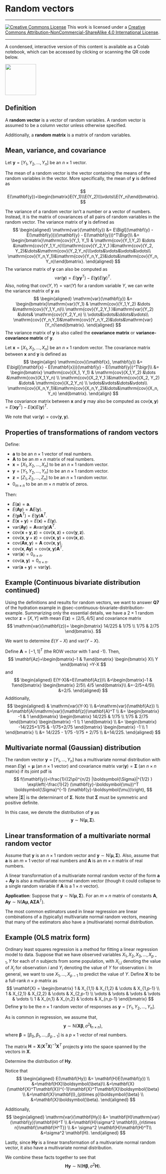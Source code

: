 # Random vectors

---

<a rel="license" href="http://creativecommons.org/licenses/by-nc-sa/4.0/"><img alt="Creative Commons License" style="border-width:0" src="https://i.creativecommons.org/l/by-nc-sa/4.0/80x15.png" /></a> This work is licensed under a <a rel="license" href="http://creativecommons.org/licenses/by-nc-sa/4.0/">Creative Commons Attribution-NonCommercial-ShareAlike 4.0 International License</a>. 

---

A condensed, interactive version of this content is available as a Colab notebook, which can be accessed by clicking or scanning the QR code below. 

<a href="https://colab.research.google.com/github/jfrench/LinearRegression/blob/master/notebooks/d-multivariate-distributions-and-random-vectors-notebook.ipynb">
<img src="https://raw.githubusercontent.com/jfrench/LinearRegression/0ece3fee82ea5e6188728023edf1dfa8318e4d48/images/qr-random-vectors.svg" width="100">
</a>

## Definition

A **random vector** is a vector of random variables. A random vector is assumed to be a column vector unless otherwise specified.

Additionally, a **random matrix** is a matrix of random variables.

## Mean, variance, and covariance

Let $\mathbf{y}=[Y_1,Y_2,\dots,Y_n]$ be an $n\times1$ vector. 

The mean of a random vector is the vector containing the means of the random variables in the vector. More specifically, the mean of $\mathbf{y}$ is defined as
$$
E(\mathbf{y})=\begin{bmatrix}E(Y_1)\\E(Y_2)\\\vdots\\E(Y_n)\end{bmatrix}.
$$

The variance of a random vector isn't a number or a vector of numbers. Instead, it is the matrix of covariances of all pairs of random variables in the random vector. The variance matrix of $\mathbf{y}$ is defined as
$$
\begin{aligned}
\mathrm{var}(\mathbf{y}) &= E\Bigl[(\mathbf{y} - E(\mathbf{y}))(\mathbf{y} - E(\mathbf{y}))^T\Bigr]\\
&= \begin{bmatrix}\mathrm{cov}(Y_1, Y_1) & \mathrm{cov}(Y_1,Y_2) &\dots &\mathrm{cov}(Y_1,Y_n)\\\mathrm{cov}(Y_2,Y_1 )&\mathrm{cov}(Y_2, Y_2)&\dots&\mathrm{cov}(Y_2,Y_n)\\\vdots&\vdots&\vdots&\vdots\\
\mathrm{cov}(Y_n,Y_1)&\mathrm{cov}(Y_n,Y_2)&\dots&\mathrm{cov}(Y_n, Y_n)\end{bmatrix}.
\end{aligned}
$$
The variance matrix of $\mathbf{y}$ can also be computed as 
$$
\mathrm{var}(\mathbf{y}) = E(\mathbf{y}\mathbf{y}^T)-E(\mathbf{y})E(\mathbf{y})^T.
$$
Also, noting that $\mathrm{cov}(Y, Y) = \mathrm{var}(Y)$ for a random variable $Y$, we can write the variance matrix of $\mathbf{y}$ as
$$
\begin{aligned}
\mathrm{var}(\mathbf{y}) &= \begin{bmatrix}\mathrm{var}(Y_1) & \mathrm{cov}(Y_1,Y_2) &\dots &\mathrm{cov}(Y_1,Y_n)\\
\mathrm{cov}(Y_2,Y_1 )&\mathrm{var}(Y_2) &\dots& \mathrm{cov}(Y_2,Y_n) \\
\vdots&\vdots&\ddots&\vdots\\
\mathrm{cov}(Y_n,Y_1)&\mathrm{cov}(Y_n,Y_2)&\dots&\mathrm{var}(Y_n)\end{bmatrix}.
\end{aligned}
$$
The variance matrix of $\mathbf{y}$ is also called the **covariance matrix** or **variance-covariance matrix** of $\mathbf{y}$.

Let $\mathbf{x} = [X_1, X_2, \ldots, X_n]$ be an $n\times 1$ random vector. The covariance matrix between $\mathbf{x}$ and $\mathbf{y}$ is defined as
$$
\begin{align}
\mathrm{cov}(\mathbf{x}, \mathbf{y}) &= E\bigl[(\mathbf{x} - E(\mathbf{x}))(\mathbf{y}  - E(\mathbf{y})^T\bigr]\\
&=
\begin{bmatrix}
\mathrm{cov}(X_1, Y_1) & \mathrm{cov}(X_1,Y_2) &\dots &\mathrm{cov}(X_1,Y_n) \\
\mathrm{cov}(X_2,Y_1 )&\mathrm{cov}(X_2, Y_2) &\dots& \mathrm{cov}(X_2,Y_n) \\
\vdots&\vdots&\dots&\vdots\\
\mathrm{cov}(X_n,Y_1)&\mathrm{cov}(X_n,Y_2)&\dots&\mathrm{cov}(X_n, Y_n)
\end{bmatrix}.
\end{align}
$$
The covariance matrix between $\mathbf{x}$ and $\mathbf{y}$ may also be computed as $\mathrm{cov}(\mathbf{x}, \mathbf{y}) = E(\mathbf{x}\mathbf{y}^T) - E(\mathbf{x}) E(\mathbf{y})^T.$

We note that $\mathrm{var}(\mathbf{y})=\mathrm{cov}(\mathbf{y}, \mathbf{y})$.

## Properties of transformations of random vectors

Define:

-   $\mathbf{a}$ to be an $n\times 1$ vector of real numbers.
-   $\mathbf{A}$ to be an $m\times n$ matrix of real numbers.
-   $\mathbf{x}=[X_1,X_2,\ldots,X_n]$ to be an $n\times 1$ random vector.
-   $\mathbf{y}=[Y_1,Y_2,\ldots,Y_n]$ to be an $n\times 1$ random vector.
-   $\mathbf{z}=[Z_1,Z_2,\ldots,Z_n]$ to be an $n\times 1$ random vector.
-   $0_{m\times n}$ to be an $m\times n$ matrix of zeros.

Then:

- $E(\mathbf{a}) = \mathbf{a}$.
-   $E(\mathbf{A}\mathbf{y})=\mathbf{A}E(\mathbf{y})$.
-   $E(\mathbf{y}\mathbf{A}^T )=E(\mathbf{y}) \mathbf{A}^T$.
-   $E(\mathbf{x}+\mathbf{y})=E(\mathbf{x})+E(\mathbf{y})$.
-   $\mathrm{var}(\mathbf{A}\mathbf{y})=\mathbf{A}\mathrm{var}(\mathbf{y}) \mathbf{A}^T$.
-   $\mathrm{cov}(\mathbf{x}+\mathbf{y},\mathbf{z})=\mathrm{cov}(\mathbf{x},\mathbf{z})+\mathrm{cov}(\mathbf{y},\mathbf{z})$.
-   $\mathrm{cov}(\mathbf{x},\mathbf{y}+\mathbf{z})=\mathrm{cov}(\mathbf{x},\mathbf{y})+\mathrm{cov}(\mathbf{x},\mathbf{z})$.
-   $\mathrm{cov}(\mathbf{A}\mathbf{x},\mathbf{y})=\mathbf{A}\ \mathrm{cov}(\mathbf{x},\mathbf{y})$.
-   $\mathrm{cov}(\mathbf{x},\mathbf{A}\mathbf{y})=\mathrm{cov}(\mathbf{x},\mathbf{y}) \mathbf{A}^T$.
-   $\mathrm{var}(\mathbf{a})= 0_{n\times n}$.
-   $\mathrm{cov}(\mathbf{a},\mathbf{y})=0_{n\times n}$.
-   $\mathrm{var}(\mathbf{a}+\mathbf{y})=\mathrm{var}(\mathbf{y})$.

## Example (Continuous bivariate distribution continued)

Using the definitions and results for random vectors, we want to answer **Q7** of the hydration example in @sec-continuous-bivariate-distribution-example. Summarizing only the essential details, we have a $2\times 1$ random vector $\mathbf{z}=[X, Y]$ with mean $E(\mathbf{z})=[2/5, 4/5]$ and covariance matrix
$$
\mathrm{var}(\mathbf{z})=
\begin{bmatrix}
14/225 & 1/75 \\
1/75 & 2/75
\end{bmatrix}.
$$

We want to determine $E(Y-X)$ and $\mathrm{var}(Y-X)$.

Define $\mathbf{A}=[-1, 1]^T$ (the ROW vector with 1 and -1). Then, 
$$
\mathbf{Az}=\begin{bmatrix}-1 & 1\end{bmatrix}
\begin{bmatrix}
X\\
Y
\end{bmatrix}
=Y-X
$$
and
$$
\begin{aligned}
E(Y-X)&=E(\mathbf{Az})\\
&=\begin{bmatrix}-1 & 1\end{bmatrix}
\begin{bmatrix}
2/5\\
4/5
\end{bmatrix}\\
&=-2/5+4/5\\
&=2/5.
\end{aligned}
$$
Additionally,
$$
\begin{aligned}
& \mathrm{var}(Y-X) \\
&=\mathrm{var}(\mathbf{Az}) \\
&=\mathbf{A}\mathrm{var}(\mathbf{z})\mathbf{A}^T \\
&=
\begin{bmatrix}
-1 & 1
\end{bmatrix}
\begin{bmatrix}
14/225 & 1/75 \\
1/75 & 2/75
\end{bmatrix}
\begin{bmatrix}
-1 \\ 1
\end{bmatrix} \\
&= \begin{bmatrix}
-14/225+1/75 & -1/75+2/75
\end{bmatrix}
\begin{bmatrix}
-1 \\ 1
\end{bmatrix} \\
&= 14/225 - 1/75 -1/75 + 2/75 \\
&=14/225.
\end{aligned}
$$

## Multivariate normal (Gaussian) distribution

The random vector $\mathbf{y}=[Y_1,\dots,Y_n]$ has a multivariate normal distribution with mean $E(\mathbf{y})=\boldsymbol{\mu}$ (an $n\times 1$ vector) and covariance matrix $\mathrm{var}(\mathbf{y})=\boldsymbol{\Sigma}$ (an $n\times n$ matrix) if its joint pdf is
$$
f(\mathbf{y})=\frac{1}{(2\pi)^{n/2} |\boldsymbol{\Sigma}|^{1/2} }  \exp\left(-\frac{1}{2} (\mathbf{y}-\boldsymbol{\mu})^T \boldsymbol{\Sigma}^{-1} (\mathbf{y}-\boldsymbol{\mu})\right),
$$
where $|\boldsymbol{\Sigma}|$ is the determinant of $\boldsymbol{\Sigma}$. Note that $\boldsymbol{\Sigma}$ must be symmetric and positive definite.

In this case, we denote the distribution of $\mathbf{y}$ as 
$$
\mathbf{y}\sim \mathsf{N}(\boldsymbol{\mu},\boldsymbol{\Sigma}).
$$

## Linear transformation of a multivariate normal random vector

Assume that $\mathbf{y}$ is an $n\times 1$ random vector and $\mathbf{y}\sim \mathsf{N}(\boldsymbol{\mu},\boldsymbol{\Sigma}).$ Also, assume that $\mathbf{a}$ is an $m\times 1$ vector of real numbers and $\mathbf{A}$ is an $m\times n$ matrix of real numbers.

A linear transformation of a multivariate normal random vector of the form $\mathbf{a}+\mathbf{A}\mathbf{y}$ is also a multivariate normal random vector  (though it could collapse to a single random variable if $\mathbf{A}$ is a $1\times n$ vector).  

**Application**: Suppose that $\mathbf{y}\sim \mathsf{N}(\boldsymbol{\mu},\boldsymbol{\Sigma})$. For an $m\times n$ matrix of constants $\mathbf{A}$, $\mathbf{A}\mathbf{y}\sim \mathsf{N}(\mathbf{A}\boldsymbol{\mu},\mathbf{A}\boldsymbol{\Sigma} \mathbf{A}^T)$.

The most common estimators used in linear regression are linear combinations of a (typically) multivariate normal random vectors, meaning that many of the estimators also have a (multivariate) normal distribution.

## Example (OLS matrix form)

Ordinary least squares regression is a method for fitting a linear regression model to data. Suppose that we have observed variables $X_1, X_2, X_3, \ldots, X_{p-1}, Y$ for each of $n$ subjects from some population, with $X_{i,j}$ denoting the value of $X_j$ for observation $i$ and $Y_i$ denoting the value of $Y$ for observation $i$. In general, we want to use $X_1, \ldots, X_{p-1}$ to predict the value of $Y$. Define $\mathbf{X}$ to be a full-rank $n\times p$ matrix as
$$
\mathbf{X} =
\begin{bmatrix}
1 & X_{1,1} & X_{1,2} & \cdots & X_{1,p-1} \\
1 & X_{2,1} & X_{2,2} & \cdots & X_{2,p-1} \\
\vdots & \vdots & \vdots & \vdots & \vdots \\
1 & X_{n,1} & X_{n,2} & \cdots & X_{n,p-1}
\end{bmatrix}
$$
Define $\mathbf{y}$ to be the $n\times 1$ random vector of responses as $\mathbf{y}=[Y_1, Y_2, \ldots,Y_n]$.

As is common in regression, we assume that,
$$
\mathbf{y}\sim \mathsf{N}(\mathbf{X}\boldsymbol{\beta}, \sigma^2 \mathbf{I}_{n\times n}),
$$
where $\boldsymbol{\beta}=[\beta_0,\beta_1,\ldots,\beta_{p-1}]$ is a $p\times 1$ vector of real numbers.

The matrix $\mathbf{H}=\mathbf{X}(\mathbf{X}^T\mathbf{X})^{-1}\mathbf{X}^T$ projects $\mathbf{y}$ into the space spanned by the vectors in $\mathbf{X}$.

Determine the distribution of $\mathbf{Hy}$.

Notice that
$$
\begin{aligned}
E(\mathbf{Hy}) &= \mathbf{H}E(\mathbf{y}) \\  &=\mathbf{HX}\boldsymbol{\beta}\\
&=\mathbf{X}(\mathbf{X}^T\mathbf{X})^{-1}\mathbf{X}^T\mathbf{X}\boldsymbol{\beta} \\
&=\mathbf{X}\mathbf{I}_{p\times p}\boldsymbol{\beta} \\
&=\mathbf{X}\boldsymbol{\beta}.
\end{aligned}
$$

Additionally,
$$
\begin{aligned}
\mathrm{var}(\mathbf{Hy}) &= \mathbf{H}\mathrm{var}(\mathbf{y})\mathbf{H}^T \\
&=\mathbf{H}\sigma^2 \mathbf{I}_{n\times n}\mathbf{\mathbf{H^T}} \\
&= \sigma^2 \mathbf{H}\mathbf{H}^T\\
&=\sigma^2 \mathbf{H}.
\end{aligned}
$$

Lastly, since $\mathbf{Hy}$ is a linear transformation of a multivariate normal random vector, it also have a multivariate normal distribution.

We combine these facts together to see that   
$$
\mathbf{Hy}\sim \mathsf{N}(\mathbf{H}\boldsymbol{\beta}, \sigma^2 \mathbf{H}).
$$
